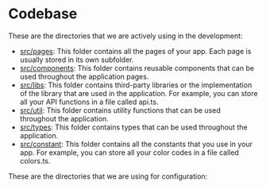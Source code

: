 # Codebase

These are the directories that we are actively using in the development:

-   [src/pages](https://github.com/jerensl/www.jerensl.com/tree/main/src/pages):
    This folder contains all the pages of your app. Each page is usually stored in its own subfolder.
-   [src/components](https://github.com/jerensl/www.jerensl.com/tree/main/src/components):
    This folder contains reusable components that can be used throughout the application pages.
-   [src/libs](https://github.com/jerensl/www.jerensl.com/tree/main/src/libs):
    This folder contains third-party libraries or the implementation of the library that are used in the application. For example, you can store all your API functions in a file called api.ts.
-   [src/util](https://github.com/jerensl/www.jerensl.com/tree/main/src/util):
    This folder contains utility functions that can be used throughout the application.
-   [src/types](https://github.com/jerensl/www.jerensl.com/tree/main/src/types):
    This folder contains types that can be used throughout the application.
-   [src/constant](https://github.com/jerensl/www.jerensl.com/tree/main/src/constant):
    This folder contains all the constants that you use in your app. For example, you can store all your color codes in a file called colors.ts.

These are the directories that we are using for configuration:
